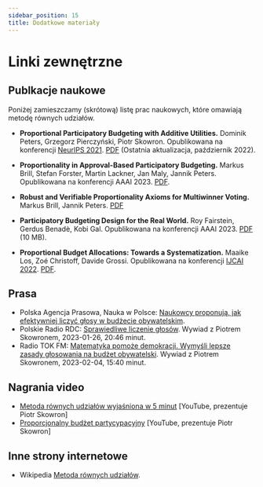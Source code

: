 ```yaml
---
sidebar_position: 15
title: Dodatkowe materiały
---
```


# Linki zewnętrzne

## Publkacje naukowe

Poniżej zamieszczamy (skrótową) listę prac naukowych, które omawiają metodę równych udziałów.

* __Proportional Participatory Budgeting with Additive Utilities.__
Dominik Peters, Grzegorz Pierczyński, Piotr Skowron. Opublikowana na konferencji [NeurIPS 2021](https://proceedings.neurips.cc/paper/2021/hash/69f8ea31de0c00502b2ae571fbab1f95-Abstract.html). [PDF](https://arxiv.org/pdf/2008.13276.pdf) (Ostatnia aktualizacja, październik 2022).

* __Proportionality in Approval-Based Participatory Budgeting.__
Markus Brill, Stefan Forster, Martin Lackner, Jan Maly, Jannik Peters. Opublikowana na konferencji AAAI 2023. [PDF](https://tubcloud.tu-berlin.de/s/RAM28cqMBgPowgp).

* __Robust and Verifiable Proportionality Axioms for Multiwinner Voting.__
Markus Brill, Jannik Peters. [PDF](https://arxiv.org/abs/2302.01989)

* __Participatory Budgeting Design for the Real World.__
Roy Fairstein, Gerdus Benadè, Kobi Gal. Opublikowana na konferencji AAAI 2023. [PDF](https://www.gerdusbenade.com/files/22_pb_stability.pdf) (10 MB).

* __Proportional Budget Allocations: Towards a Systematization.__
Maaike Los, Zoé Christoff, Davide Grossi. Opublikowana na konferencji [IJCAI 2022](https://ijcai-22.org/). [PDF](https://www.ijcai.org/proceedings/2022/0057.pdf).

## Prasa

* Polska Agencja Prasowa, Nauka w Polsce: [Naukowcy proponują, jak efektywniej liczyć głosy w budżecie obywatelskim](https://naukawpolsce.pl/aktualnosci/news,95022,naukowcy-proponuja-jak-efektywniej-liczyc-glosy-w-budzecie-obywatelskim.html).
* Polskie Radio RDC: [Sprawiedliwe liczenie głosów](https://www.rdc.pl/podcast/popoludnie-radia-dla-ciebie_FCt8vL79UA9lmdeTkti3?episode=1mkWT9aSOyTf7lExhqYK&active_page=1). Wywiad z Piotrem Skowronem, 2023-01-26, 20:46 minut.
* Radio TOK FM: [Matematyka pomoże demokracji. Wymyśli lepsze zasady głosowania na budżet obywatelski](https://audycje.tokfm.pl/podcast/135332,Matematyka-pomoze-demokracji-Wymysli-lepsze-zasady-glosowania-na-budzet-obywatelski). Wywiad z Piotrem Skowronem, 2023-02-04, 15:40 minut.

## Nagrania video

* [Metoda równych udziałów wyjaśniona w 5 minut](https://www.youtube.com/watch?v=0hQI2Q1OD18) [YouTube, prezentuje Piotr Skowron]
* [Proporcjonalny budżet partycypacyjny](https://www.youtube.com/watch?v=bP_Z50Z64zs) [YouTube, prezentuje Piotr Skowron]

## Inne strony internetowe

* Wikipedia [Metoda równych udziałów](https://pl.wikipedia.org/wiki/Metoda_r%C3%B3wnych_udzia%C5%82%C3%B3w).
